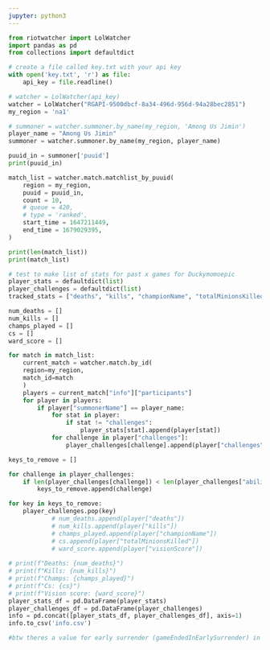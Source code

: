 ```yaml
---
jupyter: python3
---
```


```python
from riotwatcher import LolWatcher
import pandas as pd
from collections import defaultdict
```

```python
# create a file called key.txt with your api key
with open('key.txt', 'r') as file:
    api_key = file.readline()

# watcher = LolWatcher(api_key)
watcher = LolWatcher("RGAPI-9500dbcf-8a34-496d-956d-94a28bec2851")
my_region = 'na1'

# summoner = watcher.summoner.by_name(my_region, 'Among Us Jimin')
player_name = "Among Us Jimin"
summoner = watcher.summoner.by_name(my_region, player_name)
```

```python
puuid_in = summoner['puuid']
print(puuid_in)
```

```python
match_list = watcher.match.matchlist_by_puuid(
    region = my_region,
    puuid = puuid_in,
    count = 10,
    # queue = 420,
    # type = 'ranked',
    start_time = 1647211449,
    end_time = 1679029395,
)

print(len(match_list))
print(match_list)
```

```python
# test to make list of stats for past x games for Duckymomoepic
player_stats = defaultdict(list)
player_challenges = defaultdict(list)
tracked_stats = ["deaths", "kills", "championName", "totalMinionsKilled", "visionScore"]

num_deaths = []
num_kills = []
champs_played = []                                                                                                                                                                                                                                                                                                                                                                                                                                                                                                  
cs = []
ward_score = []

for match in match_list:
    current_match = watcher.match.by_id(
    region=my_region,
    match_id=match
    )
    players = current_match["info"]["participants"]
    for player in players:
        if player["summonerName"] == player_name:
            for stat in player:
                if stat != "challenges":
                    player_stats[stat].append(player[stat])
            for challenge in player["challenges"]:
                player_challenges[challenge].append(player["challenges"][challenge])

keys_to_remove = []

for challenge in player_challenges:
    if len(player_challenges[challenge]) < len(player_challenges["abilityUses"]):
        keys_to_remove.append(challenge)

for key in keys_to_remove:
    player_challenges.pop(key)
            # num_deaths.append(player["deaths"])
            # num_kills.append(player["kills"])
            # champs_played.append(player["championName"])
            # cs.append(player["totalMinionsKilled"])
            # ward_score.append(player["visionScore"])
            
# print(f"Deaths: {num_deaths}")
# print(f"Kills: {num_kills}")
# print(f"Champs: {champs_played}")
# print(f"Cs: {cs}")
# print(f"Vision score: {ward_score}")
player_stats_df = pd.DataFrame(player_stats)
player_challenges_df = pd.DataFrame(player_challenges)
info = pd.concat([player_stats_df, player_challenges_df], axis=1)
info.to_csv('info.csv')

#btw theres a value for early surrender (gameEndedInEarlySurrender) in match --> info --> participants, remember to filter for remakes
```


